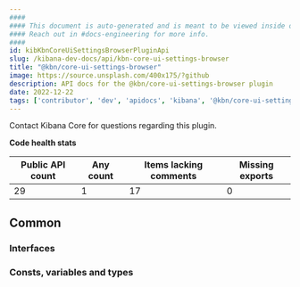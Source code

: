 ```yaml
---
####
#### This document is auto-generated and is meant to be viewed inside our experimental, new docs system.
#### Reach out in #docs-engineering for more info.
####
id: kibKbnCoreUiSettingsBrowserPluginApi
slug: /kibana-dev-docs/api/kbn-core-ui-settings-browser
title: "@kbn/core-ui-settings-browser"
image: https://source.unsplash.com/400x175/?github
description: API docs for the @kbn/core-ui-settings-browser plugin
date: 2022-12-22
tags: ['contributor', 'dev', 'apidocs', 'kibana', '@kbn/core-ui-settings-browser']
---
```




Contact Kibana Core for questions regarding this plugin.

**Code health stats**

| Public API count  | Any count | Items lacking comments | Missing exports |
|-------------------|-----------|------------------------|-----------------|
| 29 | 1 | 17 | 0 |

## Common

### Interfaces
<DocDefinitionList data={kbnCoreUiSettingsBrowserObj.common.interfaces}/>

### Consts, variables and types
<DocDefinitionList data={kbnCoreUiSettingsBrowserObj.common.misc}/>

